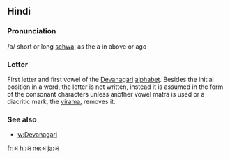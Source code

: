 == Hindi ==

=== Pronunciation ===
/a/ short or long [[schwa]]: as the a in above or ago

=== Letter ===

First letter and first vowel of the [[Devanagari]] [[Devanagari alphabet|alphabet]].
Besides the initial position in a word, the letter is not written, instead it is assumed in the form of the consonant characters unless another vowel matra is used or a diacritic mark, the [[virama]], removes it.

=== See also ===

* [[w:Devanagari]]

[[fr:अ]]
[[hi:अ]]
[[ne:अ]]
[[ja:अ]]